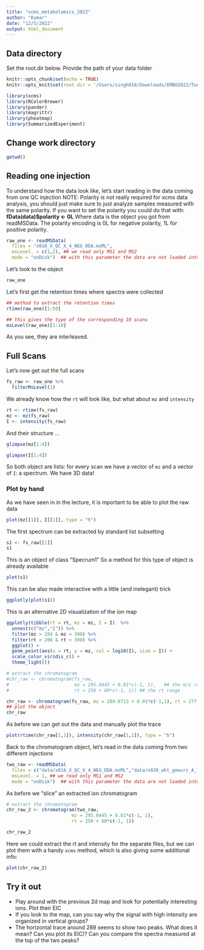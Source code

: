 ```yaml
---
title: "xcms_metabolomics_2022"
author: "Kumar"
date: "12/5/2022"
output: html_document
---
```


## Data directory
Set the root.dir below. Provide the path of your data folder

```r
knitr::opts_chunk$set(echo = TRUE)
knitr::opts_knit$set(root.dir = '/Users/singh018/Downloads/EMBO2022/Tuesday/Data')
```


```r
library(xcms)
library(RColorBrewer)
library(pander)
library(magrittr)
library(pheatmap)
library(SummarizedExperiment)
```

## Change work directory
```r
getwd()
```

## Reading one injection

To understand how the data look like, let's start reading in the data coming from one QC injection
NOTE: Polarity is not really required for xcms data analysis, you should just make sure to just analyze samples measured with the same polarity. If you want to set the polarity you could do that with:
**fData(data)$polarity <- 0L**
Where data is the object you got from readMSData. The polarity encoding is 0L for negative polarity, 1L for positive polarity.


```r
raw_one <- readMSData(
  files = "x016_X_QC_X_4_NEG_DDA.mzML",
  msLevel. = c(1,2), ## we read only MS1 and MS2
  mode = "onDisk")  ## with this parameter the data are not loaded into RAM
```


Let's look to the object

```r
raw_one
```

Let's first get the retention times where spectra were collected

```r
## method to extract the retention times
rtime(raw_one)[1:50]
```


```r
## this gives the type of the corresponding 10 scans
msLevel(raw_one)[1:10]
```

As you see, they are interleaved. 


## Full Scans

Let's now get out the full scans 

```r
fs_raw <- raw_one %>% 
  filterMsLevel(1)
```


We already know how the `rt` will look like, but what about `mz` and `intensity`


```r
rt <- rtime(fs_raw)
mz <- mz(fs_raw)
I <- intensity(fs_raw)
```

And their structure ...

```r
glimpse(mz[1:4])
```

```r
glimpse(I[1:4])
```

So both object are lists: for every scan we have a vector of `mz` and a vector of `I`: a spectrum. We have 3D data!

### Plot by hand

As we have seen in in the lecture, it is mportant to be able to plot the raw data


```r
plot(mz[[1]], I[[1]], type = "h")
```

The first spectrum can be extracted by standard list subsetting

```r
s1 <- fs_raw[[1]]
s1
```

This is an object of class "Specrum1" So a method for this type of object is already available

```r
plot(s1)
```

This can be also made interactive with a little (and inelegant) trick

```r
ggplotly(plot(s1))
```


This is an alternative 2D visualization of the ion map

```r
ggplotly(tibble(rt = rt, mz = mz, I = I)  %>% 
  unnest(c("mz","I")) %>%
  filter(mz > 284 & mz < 300) %>% 
  filter(rt > 200 & rt < 300) %>% 
  ggplot() + 
  geom_point(aes(x = rt, y = mz, col = log10(I), size = I)) + 
  scale_color_viridis_c() + 
  theme_light())

```


```r
# extract the chromatogram
#chr_raw <- chromatogram(fs_raw, 
#                        mz = 295.0445 + 0.01*c(-1, 1),   ## the m/z range
#                        rt = 250 + 60*c(-1, 1)) ## the rt range

chr_raw <- chromatogram(fs_raw, mz = 289.0713 + 0.01*c(-1,1), rt = 277 + 60*c(-1,1))
## plot the object
chr_raw
```

As before we can get out the data and manually plot the trace
```r
plot(rtime(chr_raw[1,1]), intensity(chr_raw[1,1]), type = "b")
```


Back to the chromatogram object, let's read in the data coming from two different injections

```r
two_raw <- readMSData(
  files = c("data/x016_X_QC_X_4_NEG_DDA.mzML","data/x020_wht_gewurz_A_1_NEG_DDA.mzML"),
  msLevel. = 1, ## we read only MS1 and MS2
  mode = "onDisk")  ## with this parameter the data are not loaded into RAM
```


As before we "slice" an extracted ion chromatogram

```r
# extract the chromatogram
chr_raw_2 <- chromatogram(two_raw, 
                        mz = 295.0445 + 0.01*c(-1, 1), 
                        rt = 250 + 60*c(-1, 1))

chr_raw_2
```

Here we could extract the rt and intensity for the separate files, but we can plot them with a handy `xcms` method, which is also giving some additional info:

```r
plot(chr_raw_2)
```


## Try it out

* Play around with the previous 2d map and look for potentially interesting ions. Plot their EIC
* If you look to the map, can you say why the signal with high intensity are organized in vertical groups?
* The horizontal trace around 289 seems to show two peaks. What does it mean? Can you plot its EIC)? Can you compare the spectra measured at the top of the two peaks?